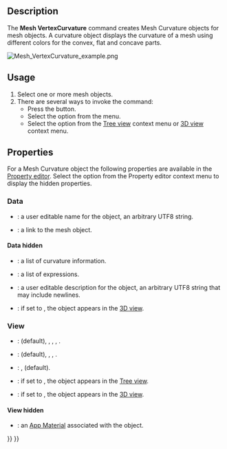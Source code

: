 <languages/>
<translate>

<!--T:3-->
{{Docnav
|[[Mesh_BoundingBox|BoundingBox]]
|[[Mesh_HarmonizeNormals|HarmonizeNormals]]
|[[Mesh_Workbench|Mesh]]
|IconL=Mesh_BoundingBox.svg
|IconR=Mesh_HarmonizeNormals.svg
|IconC=Workbench_Mesh.svg
}}

<!--T:4-->
{{GuiCommand
|Name=Mesh VertexCurvature
|MenuLocation=Meshes → Curvature plot
|Workbenches=[[Mesh_Workbench|Mesh]]
|SeeAlso=[[Mesh_CurvatureInfo|Mesh CurvatureInfo]]
}}

==Description== <!--T:5-->

<!--T:6-->
The '''Mesh VertexCurvature''' command creates Mesh Curvature objects for mesh objects. A curvature object displays the curvature of a mesh using different colors for the convex, flat and concave parts.

</translate>
[[Image:Mesh_VertexCurvature_example.png]]
<translate>
<!--T:7-->
{{Caption|Example of a Mesh Curvature object}}

==Usage== <!--T:8-->

<!--T:9-->
# Select one or more mesh objects.
# There are several ways to invoke the command:
#* Press the {{Button|[[Image:Mesh_VertexCurvature.svg|16px]] [[Mesh_VertexCurvature|Curvature plot]]}} button.
#* Select the {{MenuCommand|Meshes → [[Image:Mesh_VertexCurvature.svg|16px]] Curvature plot}} option from the menu.
#* Select the {{MenuCommand|[[Image:Mesh_VertexCurvature.svg|16px]] Curvature plot}} option from the [[Tree_view|Tree view]] context menu or [[3D_view|3D view]] context menu.

==Properties== <!--T:10-->

<!--T:11-->
For a Mesh Curvature object the following properties are available in the [[Property_editor|Property editor]]. Select the {{MenuCommand|Show hidden}} option from the Property editor context menu to display the hidden properties.

===Data=== <!--T:12--> 

<!--T:13-->
{{TitleProperty|Base}}

<!--T:14-->
* {{PropertyData|Label|String}}: a user editable name for the object, an arbitrary UTF8 string.
* {{PropertyData|Source|Link}}: a link to the mesh object.

====Data hidden==== <!--T:15-->

<!--T:16-->
{{TitleProperty|Base}}

<!--T:17-->
* {{PropertyData|Curv Info|CurvatureList}}: a list of curvature information.
* {{PropertyData|Expression Engine|ExpressionEngine}}: a list of expressions.
* {{PropertyData|Label2|String}}: a user editable description for the object, an arbitrary UTF8 string that may include newlines.
* {{PropertyData|Visibility|Bool}}: if set to {{TRUE}}, the object appears in the [[3D_view|3D view]].

===View=== <!--T:18-->

<!--T:19-->
{{TitleProperty|Base}}

<!--T:20-->
* {{PropertyView|Display Mode|Enumeration}}: {{value|Absolute curvature}} (default), {{value|Mean curvature}}, {{value|Gaussian curvature}}, {{value|Maximum curvature}}, {{value|Minimum curvature}}.
* {{PropertyView|On Top When Selected|Enumeration}}: {{value|Disabled}} (default), {{value|Enabled}}, {{value|Object}}, {{value|Element}}.
* {{PropertyView|Selection Style|Enumeration}}: {{value|Shape}}, {{value|BoundBox}} (default).
* {{PropertyView|Show In Tree|Bool}}: if set to {{TRUE}}, the object appears in the [[Tree_view|Tree view]].
* {{PropertyView|Visibility|Bool}}: if set to {{TRUE}}, the object appears in the [[3D_view|3D view]].

====View hidden==== <!--T:21-->

<!--T:22-->
{{TitleProperty|Base}}

<!--T:23-->
* {{PropertyView|Texture Material|Material}}: an [[App_Material|App Material]] associated with the object.


<!--T:24-->
{{Docnav
|[[Mesh_BoundingBox|BoundingBox]]
|[[Mesh_HarmonizeNormals|HarmonizeNormals]]
|[[Mesh_Workbench|Mesh]]
|IconL=Mesh_BoundingBox.svg
|IconR=Mesh_HarmonizeNormals.svg
|IconC=Workbench_Mesh.svg
}}

</translate>
{{Mesh Tools navi{{#translation:}}}}
{{Userdocnavi{{#translation:}}}}
{{clear}}